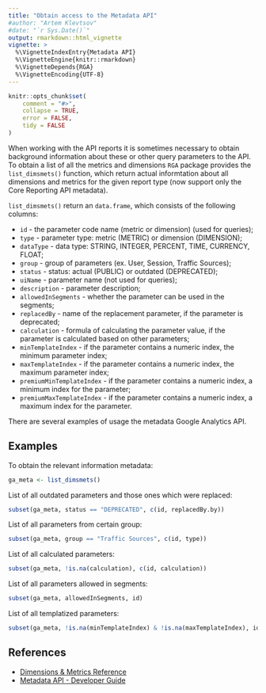 ```yaml
---
title: "Obtain access to the Metadata API"
#author: "Artem Klevtsov"
#date: "`r Sys.Date()`"
output: rmarkdown::html_vignette
vignette: >
  %\VignetteIndexEntry{Metadata API}
  %\VignetteEngine{knitr::rmarkdown}
  %\VignetteDepends{RGA}
  %\VignetteEncoding{UTF-8}
---
```


```r
knitr::opts_chunk$set(
    comment = "#>",
    collapse = TRUE,
    error = FALSE,
    tidy = FALSE
)
```

When working with the API reports it is sometimes necessary to obtain background information about these or other query parameters to the API. To obtain a list of all the metrics and dimensions `RGA` package provides the `list_dimsmets()` function, which return actual informtation about all dimensions and metrics for the given report type (now support only the Core Reporting API metadata).

`list_dimsmets()` return an `data.frame`,  which consists of the following columns:

* `id` - the parameter code name (metric or dimension) (used for queries);
* `type` - parameter type: metric (METRIC) or dimension (DIMENSION);
* `dataType` - data type: STRING, INTEGER, PERCENT, TIME, CURRENCY, FLOAT;
* `group` - group of parameters (ex. User, Session, Traffic Sources);
* `status` - status: actual (PUBLIC) or outdated (DEPRECATED);
* `uiName` - parameter name (not used for queries);
* `description` - parameter description;
* `allowedInSegments` - whether the parameter can be used in the segments;
* `replacedBy` - name of the replacement parameter, if the parameter is deprecated;
* `calculation` - formula of calculating the parameter value, if the parameter is calculated based on other parameters;
* `minTemplateIndex` - if the parameter contains a numeric index, the minimum parameter index;
* `maxTemplateIndex` - if the parameter contains a numeric index, the maximum parameter index;
* `premiumMinTemplateIndex` - if the parameter contains a numeric index, a minimum index for the parameter;
* `premiumMaxTemplateIndex` - if the parameter contains a numeric index, a maximum index for the parameter.

There are several examples of usage the metadata Google Analytics API.

## Examples

To obtain the relevant information metadata:

```r
ga_meta <- list_dimsmets()
```

List of all outdated parameters and those ones which were replaced:

```r
subset(ga_meta, status == "DEPRECATED", c(id, replacedBy.by))
```

List of all parameters from certain group:

```r
subset(ga_meta, group == "Traffic Sources", c(id, type))
```

List of all calculated parameters:

```r
subset(ga_meta, !is.na(calculation), c(id, calculation))
```

List of all parameters allowed in segments:

```r
subset(ga_meta, allowedInSegments, id)
```

List of all templatized parameters:

```r
subset(ga_meta, !is.na(minTemplateIndex) & !is.na(maxTemplateIndex), id)
```

## References

- [Dimensions & Metrics Reference](https://developers.google.com/analytics/devguides/reporting/core/dimsmets)
- [Metadata API - Developer Guide](https://developers.google.com/analytics/devguides/reporting/metadata/v3/devguide)
